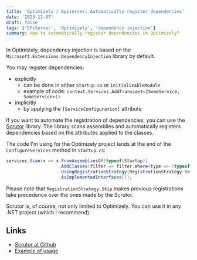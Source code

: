 ```yaml
---
title: 'Optimizely / Episerver: Automatically register dependencies'
date: '2023-11-07'
draft: false
tags: ['EPiServer', 'Optimizely', 'dependency injection']
summary: How to automatically register dependencies in Optimizely?
---
```


In Optimizely, dependency injection is based on the `Microsoft.Extensions.DependencyInjection` library by default.

You may register dependencies:
- explicitly
    - can be done in either `Startup.cs` or `InitializableModule`
    - example of code: `context.Services.AddTransient<ISomeService, SomeService>()`
- implicitly
    - by applying the `[ServiceConfiguration]` attribute

If you want to automate the registration of dependencies, you can use the [Scrutor](https://github.com/khellang/Scrutor) library. The library scans assemblies and automatically registers dependencies based on the attributes applied to the classes.

The code I'm using for the Optimizely project lands at the end of the `ConfigureServices` method in `Startup.cs`:

```csharp
services.Scan(x => x.FromAssembliesOf(typeof(Startup))
                    .AddClasses(filter => filter.Where(type => !typeof(Attribute).IsAssignableFrom(type)))
                    .UsingRegistrationStrategy(RegistrationStrategy.Skip)
                    .AsImplementedInterfaces());
```

Please note that `RegistrationStrategy.Skip` makes previous registrations take precedence over the ones made by the Scrutor.

Scrutor is, of course, not only limited to Optimizely. You can use it in any .NET project (which I recommend).

## Links

* [Scrutor at Github](https://github.com/khellang/Scrutor)
* [Example of usage](https://github.com/dariusz-wozniak/OptimizelyFoundation/blob/main/src/Foundation/Startup.cs)
